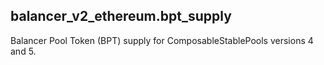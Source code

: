 ## balancer_v2_ethereum.bpt_supply 
Balancer Pool Token (BPT) supply for ComposableStablePools versions 4 and 5.


<ParamField path="day">

</ParamField>
<ParamField path="pool_type">

</ParamField>
<ParamField path="version">

</ParamField>
<ParamField path="blockchain">

</ParamField>
<ParamField path="token_address">

</ParamField>
<ParamField path="supply">

</ParamField>
